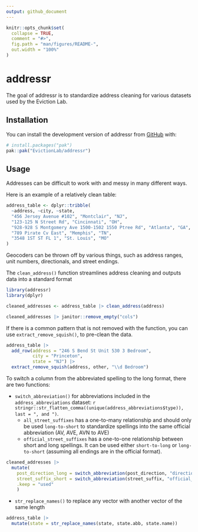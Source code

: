 ```yaml
---
output: github_document
---
```


<!-- README.md is generated from README.Rmd. Please edit that file -->

```r
knitr::opts_chunk$set(
  collapse = TRUE,
  comment = "#>",
  fig.path = "man/figures/README-",
  out.width = "100%"
)
```

# addressr

<!-- badges: start -->
<!-- badges: end -->

The goal of addressr is to standardize address cleaning for various datasets used by the Eviction Lab.

## Installation

You can install the development version of addressr from [GitHub](https://github.com/) with:

``` r
# install.packages("pak")
pak::pak("EvictionLab/addressr")
```

## Usage

Addresses can be difficult to work with and messy in many different ways. 

Here is an example of a relatively clean table:

```r
address_table <- dplyr::tribble(
  ~address, ~city, ~state,
  "456 Jersey Avenue #102", "Montclair", "NJ",
  "123-125 N Street Rd", "Cincinnati", "OH",
  "928-928 S Montgomery Ave 1500-1502 1550 Ptree Rd", "Atlanta", "GA",
  "789 Pirate Cv East", "Memphis", "TN",
  "3548 1ST ST FL 1", "St. Louis", "MO"
)
```

Geocoders can be thrown off by various things, such as address ranges, unit numbers, directionals, and street endings.

The `clean_address()` function streamlines address cleaning and outputs data into a standard format

```r
library(addressr)
library(dplyr)

cleaned_addresses <- address_table |> clean_address(address)

cleaned_addresses |> janitor::remove_empty("cols")
```

If there is a common pattern that is not removed with the function, you can use `extract_remove_squish()`, to pre-clean the data. 

```r
address_table |> 
  add_row(address = "246 S Bend St Unit 530 3 Bedroom", 
          city = "Princeton", 
          state = "NJ") |> 
  extract_remove_squish(address, other, "\\d Bedroom")
```

To switch a column from the abbreviated spelling to the long format, there are two functions:

- `switch_abbreviation()` for abbreviations included in the `address_abbreviations` dataset: `r stringr::str_flatten_comma((unique(address_abbreviations$type)), last = ", and ")`.
  - `all_street_suffixes` has a one-to-many relationship and should only be used `long-to-short` to standardize spellings into the same official abbreviation (AV, AVE, AVN to AVE)
  - `official_street_suffixes` has a one-to-one relationship between short and long spellings. It can be used either `short-to-long` or `long-to-short` (assuming all endings are in the official format).

```r
cleaned_addresses |> 
  mutate(
    post_direction_long = switch_abbreviation(post_direction, "directions", "short-to-long"),
    street_suffix_short = switch_abbreviation(street_suffix, "official_street_suffixes", "long-to-short"),
    .keep = "used"
    )
```

- `str_replace_names()` to replace any vector with another vector of the same length

```r
address_table |> 
  mutate(state = str_replace_names(state, state.abb, state.name))
```

